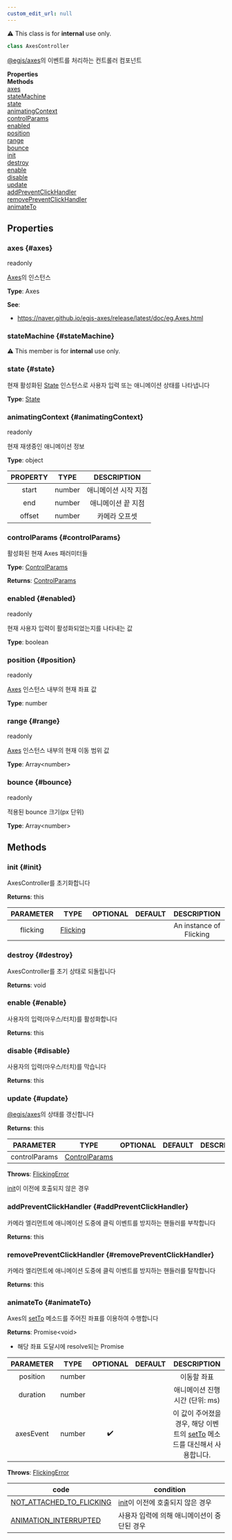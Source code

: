 ```yaml
---
custom_edit_url: null
---
```


<div className="notification is-warning my-2">⚠️ This class is for <strong>internal</strong> use only.</div>

```ts
class AxesController
```
[@egjs/axes](https://naver#github#io/egjs-axes/)의 이벤트를 처리하는 컨트롤러 컴포넌트

<div className="container">
  <div className="row mb-2"><div className="col col--6"><strong>Properties</strong></div><div className="col col--6"><strong>Methods</strong></div></div>
  <div className="row"><div className="col col--6"><a href="#axes">axes</a><br/><a href="#stateMachine">stateMachine</a><br/><a href="#state">state</a><br/><a href="#animatingContext">animatingContext</a><br/><a href="#controlParams">controlParams</a><br/><a href="#enabled">enabled</a><br/><a href="#position">position</a><br/><a href="#range">range</a><br/><a href="#bounce">bounce</a></div><div className="col col--6"><a href="#init">init</a><br/><a href="#destroy">destroy</a><br/><a href="#enable">enable</a><br/><a href="#disable">disable</a><br/><a href="#update">update</a><br/><a href="#addPreventClickHandler">addPreventClickHandler</a><br/><a href="#removePreventClickHandler">removePreventClickHandler</a><br/><a href="#animateTo">animateTo</a></div></div>
</div>

## Properties

### axes {#axes}

<div className="bulma-tags">
  <span className="bulma-tag is-warning">readonly</span>
</div>

[Axes](https://naver#github#io/egjs-axes/release/latest/doc/eg#Axes#html)의 인스턴스

**Type**: Axes

**See**:
- https://naver.github.io/egjs-axes/release/latest/doc/eg.Axes.html

### stateMachine {#stateMachine}

<div className="bulma-tags">

</div>

<div className="notification is-warning my-2">⚠️ This member is for <strong>internal</strong> use only.</div>

### state {#state}

<div className="bulma-tags">

</div>

현재 활성화된 [State](State) 인스턴스로 사용자 입력 또는 애니메이션 상태를 나타냅니다

**Type**: [State](State)

### animatingContext {#animatingContext}

<div className="bulma-tags">
  <span className="bulma-tag is-warning">readonly</span>
</div>

현재 재생중인 애니메이션 정보

**Type**: object

|PROPERTY|TYPE|DESCRIPTION|
|:---:|:---:|:---:|
|start|number|애니메이션 시작 지점|
|end|number|애니메이션 끝 지점|
|offset|number|카메라 오프셋|

### controlParams {#controlParams}

<div className="bulma-tags">

</div>

활성화된 현재 Axes 패러미터들

**Type**: [ControlParams](ControlParams)

**Returns**: [ControlParams](ControlParams)

### enabled {#enabled}

<div className="bulma-tags">
  <span className="bulma-tag is-warning">readonly</span>
</div>

현재 사용자 입력이 활성화되었는지를 나타내는 값

**Type**: boolean

### position {#position}

<div className="bulma-tags">
  <span className="bulma-tag is-warning">readonly</span>
</div>

[Axes](https://naver#github#io/egjs-axes/release/latest/doc/eg#Axes#html) 인스턴스 내부의 현재 좌표 값

**Type**: number

### range {#range}

<div className="bulma-tags">
  <span className="bulma-tag is-warning">readonly</span>
</div>

[Axes](https://naver#github#io/egjs-axes/release/latest/doc/eg#Axes#html) 인스턴스 내부의 현재 이동 범위 값

**Type**: Array&lt;number&gt;

### bounce {#bounce}

<div className="bulma-tags">
  <span className="bulma-tag is-warning">readonly</span>
</div>

적용된 bounce 크기(px 단위)

**Type**: Array&lt;number&gt;

## Methods

### init {#init}

<div className="bulma-tags">

</div>

AxesController를 초기화합니다

**Returns**: this

|PARAMETER|TYPE|OPTIONAL|DEFAULT|DESCRIPTION|
|:---:|:---:|:---:|:---:|:---:|
|flicking|[Flicking](Flicking)|||An instance of Flicking|

### destroy {#destroy}

<div className="bulma-tags">

</div>

AxesController를 초기 상태로 되돌립니다

**Returns**: void

### enable {#enable}

<div className="bulma-tags">

</div>

사용자의 입력(마우스/터치)를 활성화합니다

**Returns**: this

### disable {#disable}

<div className="bulma-tags">

</div>

사용자의 입력(마우스/터치)를 막습니다

**Returns**: this

### update {#update}

<div className="bulma-tags">

</div>

[@egjs/axes](https://naver#github#io/egjs-axes/)의 상태를 갱신합니다

**Returns**: this

|PARAMETER|TYPE|OPTIONAL|DEFAULT|DESCRIPTION|
|:---:|:---:|:---:|:---:|:---:|
|controlParams|[ControlParams](ControlParams)||||

**Throws**: [FlickingError](FlickingError)

[init](AxesController#init)이 이전에 호출되지 않은 경우

### addPreventClickHandler {#addPreventClickHandler}

<div className="bulma-tags">

</div>

카메라 엘리먼트에 애니메이션 도중에 클릭 이벤트를 방지하는 핸들러를 부착합니다

**Returns**: this

### removePreventClickHandler {#removePreventClickHandler}

<div className="bulma-tags">

</div>

카메라 엘리먼트에 애니메이션 도중에 클릭 이벤트를 방지하는 핸들러를 탈착합니다

**Returns**: this

### animateTo {#animateTo}

<div className="bulma-tags">

</div>

Axes의 [setTo](https://naver#github#io/egjs-axes/release/latest/doc/eg#Axes#html#setTo) 메소드를 주어진 좌표를 이용하여 수행합니다

**Returns**: Promise&lt;void&gt;
- 해당 좌표 도달시에 resolve되는 Promise

|PARAMETER|TYPE|OPTIONAL|DEFAULT|DESCRIPTION|
|:---:|:---:|:---:|:---:|:---:|
|position|number|||이동할 좌표|
|duration|number|||애니메이션 진행 시간 (단위: ms)|
|axesEvent|number|✔️||이 값이 주어졌을 경우, 해당 이벤트의 [setTo](https://naver#github#io/egjs-axes/release/latest/doc/eg#Axes#html#setTo) 메소드를 대신해서 사용합니다.|

**Throws**: [FlickingError](FlickingError)

|code|condition|
|---|---|
|[NOT_ATTACHED_TO_FLICKING](ERROR_CODE)|[init](Control#init)이 이전에 호출되지 않은 경우|
|[ANIMATION_INTERRUPTED](ERROR_CODE)|사용자 입력에 의해 애니메이션이 중단된 경우|

